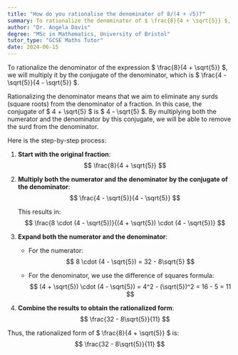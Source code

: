 ```yaml
---
title: "How do you rationalise the denominator of 8/(4 + √5)?"
summary: To rationalize the denominator of $ \frac{8}{4 + \sqrt{5}} $, multiply by the conjugate $ \frac{4 - \sqrt{5}}{4 - \sqrt{5}} $.
author: "Dr. Angela Davis"
degree: "MSc in Mathematics, University of Bristol"
tutor_type: "GCSE Maths Tutor"
date: 2024-06-15
---
```


To rationalize the denominator of the expression $ \frac{8}{4 + \sqrt{5}} $, we will multiply it by the conjugate of the denominator, which is $ \frac{4 - \sqrt{5}}{4 - \sqrt{5}} $.

Rationalizing the denominator means that we aim to eliminate any surds (square roots) from the denominator of a fraction. In this case, the conjugate of $ 4 + \sqrt{5} $ is $ 4 - \sqrt{5} $. By multiplying both the numerator and the denominator by this conjugate, we will be able to remove the surd from the denominator.

Here is the step-by-step process:

1. **Start with the original fraction**:
   $$ \frac{8}{4 + \sqrt{5}} $$

2. **Multiply both the numerator and the denominator by the conjugate of the denominator**:
   $$ \frac{4 - \sqrt{5}}{4 - \sqrt{5}} $$

   This results in:
   $$ \frac{8 \cdot (4 - \sqrt{5})}{(4 + \sqrt{5}) \cdot (4 - \sqrt{5})} $$

3. **Expand both the numerator and the denominator**:
   - For the numerator:
   $$ 8 \cdot (4 - \sqrt{5}) = 32 - 8\sqrt{5} $$
   
   - For the denominator, we use the difference of squares formula:
   $$ (4 + \sqrt{5}) \cdot (4 - \sqrt{5}) = 4^2 - (\sqrt{5})^2 = 16 - 5 = 11 $$

4. **Combine the results to obtain the rationalized form**:
   $$ \frac{32 - 8\sqrt{5}}{11} $$

Thus, the rationalized form of $ \frac{8}{4 + \sqrt{5}} $ is:
$$ \frac{32 - 8\sqrt{5}}{11} $$
    